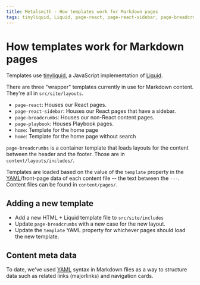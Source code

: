 ```yaml
---
title: Metalsmith - How templates work for Markdown pages
tags: tinyliquid, Liquid, page-react, page-react-sidebar, page-breadcrumbs, page-playbook, home
---
```


# How templates work for Markdown pages

Templates use [tinyliquid](https://github.com/leizongmin/tinyliquid/), a JavaScript implementation of [Liquid](https://shopify.github.io/liquid/).

There are three "wrapper" templates currently in use for Markdown content. They're all in `src/site/layouts`.

- `page-react`: Houses our React pages.
- `page-react-sidebar`: Houses our React pages that have a sidebar.
- `page-breadcrumbs`: Houses our non-React content pages.
- `page-playbook`: Houses Playbook pages.
- `home`: Template for the home page
- `home`: Template for the home page without search

`page-breadcrumbs` is a container template that loads layouts for the content between the header and the footer. Those are in `content/layouts/includes/`.

Templates are loaded based on the value of the `template` property in the [YAML](http://yaml.org/)/front-page data of each content file -- the text between the `---`. Content files can be found in `content/pages/`.

## Adding a new template

- Add a new HTML + Liquid template file to `src/site/includes`
- Update `page-breadcrumbs` with a new case for the new layout.
- Update the `template` YAML property for whichever pages should load the new template.

## Content meta data

To date, we've used [YAML](http://yaml.org/) syntax in Markdown files as a way to structure data such as related links (majorlinks) and navigation cards.

